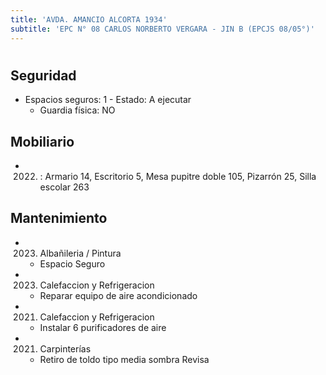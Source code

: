 ```yaml
---
title: 'AVDA. AMANCIO ALCORTA 1934'
subtitle: 'EPC N° 08 CARLOS NORBERTO VERGARA - JIN B (EPCJS 08/05°)'
---
```


#


## Seguridad

*  Espacios seguros: 1 - Estado: A ejecutar 
    + Guardia física: NO





## Mobiliario

*  (2022) : Armario 14, Escritorio 5, Mesa pupitre doble 105, Pizarrón 25, Silla escolar 263 





## Mantenimiento

*  (2023) Albañileria / Pintura 
    + Espacio Seguro

*  (2023) Calefaccion y Refrigeracion 
    + Reparar equipo de aire acondicionado

*  (2021) Calefaccion y Refrigeracion 
    + Instalar 6 purificadores de aire

*  (2021) Carpinterías 
    + Retiro de toldo tipo media sombra Revisa



